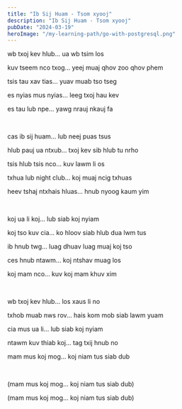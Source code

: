 ```yaml
---
title: "Ib Sij Huam - Tsom xyooj"
description: "Ib Sij Huam - Tsom xyooj"
pubDate: "2024-03-19"
heroImage: "/my-learning-path/go-with-postgresql.png"
---
```


wb txoj kev hlub... ua wb tsim los

kuv tseem nco txog... yeej muaj qhov zoo qhov phem

tsis tau xav tias... yuav muab tso tseg

es nyias mus nyias... leeg txoj hau kev

es tau lub npe... yawg nrauj nkauj fa

<br />

cas ib sij huam... lub neej puas tsus

hlub pauj ua ntxub... txoj kev sib hlub tu nrho

tsis hlub tsis nco... kuv lawm li os

txhua lub night club... koj muaj ncig txhuas

heev tshaj ntxhais hluas... hnub nyoog kaum yim

<br />

koj ua li koj... lub siab koj nyiam

koj tso kuv cia... ko hloov siab hlub dua lwm tus

ib hnub twg... luag dhuav luag muaj koj tso

ces hnub ntawm... koj ntshav muag los

koj mam nco... kuv koj mam khuv xim

<br />

wb txoj kev hlub... los xaus li no

txhob muab nws rov... hais kom mob siab lawm yuam

cia mus ua li... lub siab koj nyiam

ntawm kuv thiab koj... tag txij hnub no

mam mus koj mog... koj niam tus siab dub

<br />

(mam mus koj mog... koj niam tus siab dub)

(mam mus koj mog... koj niam tus siab dub)
